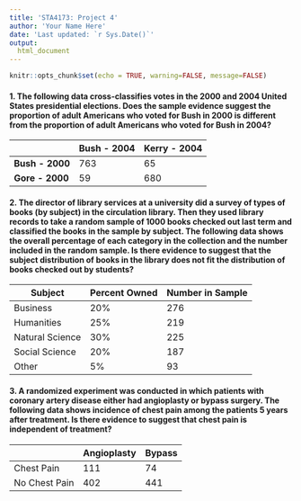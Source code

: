 ```yaml
---
title: 'STA4173: Project 4'
author: 'Your Name Here'
date: 'Last updated: `r Sys.Date()`'
output:
  html_document
---
```

  
```r
knitr::opts_chunk$set(echo = TRUE, warning=FALSE, message=FALSE)
```

####  1. The following data cross-classifies votes in the 2000 and 2004 United States presidential elections. Does the sample evidence suggest the proportion of adult Americans who voted for Bush in 2000 is different from the proportion of adult Americans who voted for Bush in 2004?
  
|             | Bush - 2004 | Kerry - 2004 |
|-------------|-------------|--------------|
| **Bush - 2000** | 763         | 65           |
| **Gore - 2000** | 59          | 680          |

####  2. The director of library services at a university did a survey of types of books (by subject) in the circulation library. Then they used library records to take a random sample of 1000 books checked out last term and classified the books in the sample by subject. The following data shows the overall percentage of each category in the collection and the number included in the random sample. Is there evidence to suggest that the subject distribution of books in the library does not fit the distribution of books checked out by students?

| Subject         | Percent Owned | Number in Sample |
|-----------------|---------------|------------------|
| Business        | 20%           | 276              |
| Humanities      | 25%           | 219              |
| Natural Science | 30%           | 225              |
| Social Science  | 20%           | 187              |
| Other           | 5%            | 93               |

####  3. A randomized experiment was conducted in which patients with coronary artery disease either had angioplasty or bypass surgery. The following data shows incidence of chest pain among the patients 5 years after treatment. Is there evidence to suggest that chest pain is independent of treatment?

|               | Angioplasty | Bypass |
|---------------|-------------|--------|
| Chest Pain    | 111         | 74     |
| No Chest Pain | 402         | 441    |